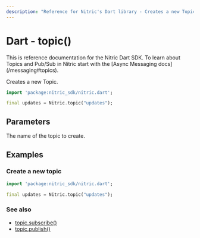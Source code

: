 ```yaml
---
description: "Reference for Nitric's Dart library - Creates a new Topic."
---
```


# Dart - topic()

<Note>
  This is reference documentation for the Nitric Dart SDK. To learn about Topics
  and Pub/Sub in Nitric start with the [Async Messaging
  docs](/messaging#topics).
</Note>

Creates a new Topic.

```dart
import 'package:nitric_sdk/nitric.dart';

final updates = Nitric.topic("updates");
```

## Parameters

<Properties>
  <Property name="name" required type="String">
    The name of the topic to create.
  </Property>
</Properties>

## Examples

### Create a new topic

```dart
import 'package:nitric_sdk/nitric.dart';

final updates = Nitric.topic("updates");
```

### See also

- [topic.subscribe()](./topic-subscribe)
- [topic.publish()](./topic-publish)
